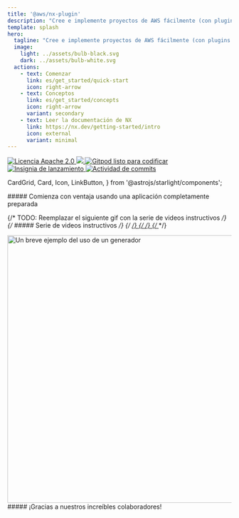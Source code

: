 ```yaml
---
title: '@aws/nx-plugin'
description: "Cree e implemente proyectos de AWS fácilmente (con plugins de NX)"
template: splash
hero:
  tagline: "Cree e implemente proyectos de AWS fácilmente (con plugins de NX)"
  image:
    light: ../assets/bulb-black.svg
    dark: ../assets/bulb-white.svg
  actions:
    - text: Comenzar
      link: es/get_started/quick-start
      icon: right-arrow
    - text: Conceptos
      link: es/get_started/concepts
      icon: right-arrow
      variant: secondary
    - text: Leer la documentación de NX
      link: https://nx.dev/getting-started/intro
      icon: external
      variant: minimal
---
```




<p class="badges">
  <a href="https://opensource.org/licenses/Apache-2.0">
    <img
      src="https://img.shields.io/badge/License-Apache%202.0-yellowgreen.svg"
      alt="Licencia Apache 2.0"
    />
  </a>
  <a href="https://codecov.io/gh/awslabs/nx-plugin-for-aws">
    <img src="https://codecov.io/gh/awslabs/nx-plugin-for-aws/graph/badge.svg?token=X27pgFfxuQ" />
  </a>
  <a href="https://gitpod.io/new/?workspaceClass=g1-large#https://github.com/awslabs/nx-plugin-for-aws">
    <img
      src="https://img.shields.io/badge/Gitpod-ready--to--code-blue?logo=gitpod"
      alt="Gitpod listo para codificar"
    />
  </a>
  <a href="https://github.com/awslabs/nx-plugin-for-aws/actions/workflows/ci.yml">
    <img
      src="https://github.com/awslabs/nx-plugin-for-aws/actions/workflows/ci.yml/badge.svg"
      alt="Insignia de lanzamiento"
    />
  </a>
  <a href="https://github.com/awslabs/nx-plugin-for-aws/commits/main">
    <img
      src="https://img.shields.io/github/commit-activity/w/awslabs/nx-plugin-for-aws"
      alt="Actividad de commits"
    />
  </a>
</p>

  CardGrid,
  Card,
  Icon,
  LinkButton,
} from '@astrojs/starlight/components';

<div class='container three-column grid-icons'>
##### Comienza con ventaja usando una aplicación completamente preparada

<CardGrid className="foo">
  <Card title="Añade componentes a tu proyecto">
    <Icon name="puzzle" size="100px"/>
  </Card>
  <Card title="Comparte código y colabora sin problemas">
    <Icon name="seti:bicep" size="100px"/>
  </Card>
  <Card title="Personaliza tus proyectos a tu manera">
    <Icon name="seti:config" size="100px"/>
  </Card>
</CardGrid>
</div>

<div class='container'>

{/* TODO: Reemplazar el siguiente gif con la serie de videos instructivos */}
{/* ##### Serie de videos instructivos */}
{/* <a href="/videos/course/overview"> */}
{/* <VideoPlayer link="https://www.youtube.com/watch?v=5u0Ds7wzUeI" /> */}
{/* </a> */}

<div style={{ width: '100%' }}>
  <Image
    style={{ margin: 'auto' }}
    src={websiteGeneratorGif}
    alt="Un breve ejemplo del uso de un generador"
    width="800"
    height="600"
  />
</div>

</div>

<div class="container">
  ##### ¡Gracias a nuestros increíbles colaboradores!
  <ContributorList githubRepo="awslabs/nx-plugin-for-aws" />
</div>